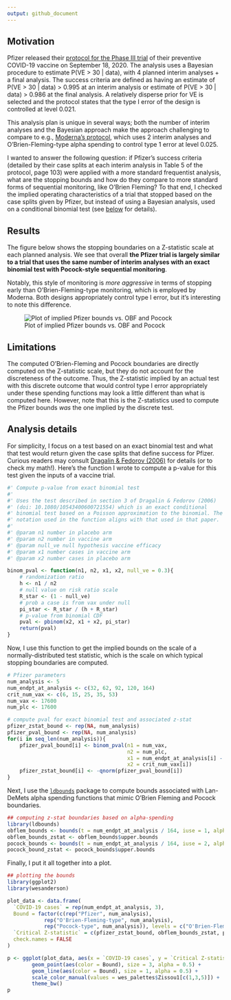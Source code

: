 ```yaml
---
output: github_document
---
```


## Motivation

Pfizer released their [protocol for the Phase III trial](https://www.documentcloud.org/documents/7212814-C4591001-Clinical-Protocol.html) of their preventive COVID-19 vaccine on September 18, 2020. The analysis uses a Bayesian procedure to estimate P(VE > 30 | data), with 4 planned interim analyses + a final analysis. The success criteria are defined as having an estimate of P(VE > 30 | data) > 0.995 at an interim analysis or estimate of P(VE > 30 | data) > 0.986 at the final analysis. A relatively disperse prior for VE is selected and the protocol states that the type I error of the design is controlled at level 0.021. 

This analysis plan is unique in several ways; both the number of interim analyses and the Bayesian approach make the approach challenging to compare to e.g., [Moderna's protocol](https://www.modernatx.com/sites/default/files/mRNA-1273-P301-Protocol.pdf), which uses 2 interim analyses and O'Brien-Fleming-type alpha spending to control type 1 error at level 0.025. 

I wanted to answer the following question: if Pfizer's success criteria (detailed by their case splits at each interim analysis in Table 5 of the protocol, page 103) were applied with a more standard frequentist analysis, what are the stopping bounds and how do they compare to more standard forms of sequential monitoring, like O'Brien Fleming? To that end, I checked the implied operating characteristics of a trial that stopped based on the case splits given by Pfizer, but instead of using a Bayesian analysis, used on a conditional binomial test (see [below](https://github.com/benkeser/pfizerbounds#analysis-details) for details).

## Results

The figure below shows the stopping boundaries on a Z-statistic scale at each planned analysis. We see that overall __the Pfizer trial is largely similar to a trial that uses the same number of interim analyses with an exact binomial test with Pocock-style sequential monitoring__. 

Notably, this style of monitoring is *more aggressive* in terms of stopping early than O'Brien-Fleming-type monitoring, which is employed by Moderna. Both designs appropriately control type I error, but it's interesting to note this difference.

![Plot of implied Pfizer bounds vs. OBF and Pocock](`r knitr::fig_chunk('bounds-plot', 'png')`)

## Limitations

The computed O'Brien-Fleming and Pocock boundaries are directly computed on the Z-statistic scale, but they do not account for the discreteness of the outcome. Thus, the Z-statistic implied by an actual test with this discrete outcome that would control type I error appropriately under these spending functions may look a little different than what is computed here. However, note that this is the Z-statistics used to compute the Pfizer bounds *was* the one implied by the discrete test. 

## Analysis details

For simplicity, I focus on a test based on an exact binomial test and what that test would return given the case splits that define success for Pfizer. Curious readers may consult [Dragalin & Fedorov (2006)](https://www.tandfonline.com/doi/full/10.1080/10543400600721554) for details (or to check my math!). Here's the function I wrote to compute a p-value for this test given the inputs of a vaccine trial. 

```r
#' Compute p-value from exact binomial test
#' 
#' Uses the test described in section 3 of Dragalin & Fedorov (2006)
#' (doi: 10.1080/10543400600721554) which is an exact conditional
#' binomial test based on a Poisson approximation to the binomial. The
#' notation used in the function aligns with that used in that paper.
#' 
#' @param n1 number in placebo arm
#' @param n2 number in vaccine arm
#' @param null_ve null hypothesis vaccine efficacy
#' @param x1 number cases in vaccine arm
#' @param x2 number cases in placebo arm

binom_pval <- function(n1, n2, x1, x2, null_ve = 0.3){
	# randomization ratio
	h <- n1 / n2
	# null value on risk ratio scale
	R_star <- (1 - null_ve)
	# prob a case is from vax under null
	pi_star <- R_star / (h + R_star)
	# p-value from binomial CDF
	pval <- pbinom(x2, x1 + x2, pi_star)
	return(pval)
}
```

Now, I use this function to get the implied bounds on the scale of a normally-distributed test statistic, which is the scale on which typical stopping boundaries are computed. 

```r
# Pfizer parameters
num_analysis <- 5
num_endpt_at_analysis <- c(32, 62, 92, 120, 164)
crit_num_vax <- c(6, 15, 25, 35, 53)
num_vax <- 17600
num_plc <- 17600

# compute pval for exact binomial test and associated z-stat
pfizer_zstat_bound <- rep(NA, num_analysis)
pfizer_pval_bound <- rep(NA, num_analysis)
for(i in seq_len(num_analysis)){
	pfizer_pval_bound[i] <- binom_pval(n1 = num_vax, 
	                                   n2 = num_plc, 
	                                   x1 = num_endpt_at_analysis[i] - crit_num_vax[i], 
	                                   x2 = crit_num_vax[i])
	pfizer_zstat_bound[i] <- -qnorm(pfizer_pval_bound[i])
}
```

Next, I use the [`ldbounds`](https://cran.r-project.org/web/packages/ldbounds/index.html) package to compute bounds associated with Lan-DeMets alpha spending functions that mimic O'Brien Fleming and Pocock boundaries. 

```r
## computing z-stat boundaries based on alpha-spending
library(ldbounds)
obflem_bounds <- bounds(t = num_endpt_at_analysis / 164, iuse = 1, alpha = 0.025)
obflem_bounds_zstat <- obflem_bounds$upper.bounds
pocock_bounds <- bounds(t = num_endpt_at_analysis / 164, iuse = 2, alpha = 0.025)
pocock_bound_zstat <- pocock_bounds$upper.bounds
```

Finally, I put it all together into a plot. 

```r
## plotting the bounds
library(ggplot2)
library(wesanderson)

plot_data <- data.frame(
  `COVID-19 cases` = rep(num_endpt_at_analysis, 3),
  Bound = factor(c(rep("Pfizer", num_analysis), 
            rep("O'Brien-Fleming-type", num_analysis),
            rep("Pocock-type", num_analysis)), levels = c("O'Brien-Fleming-type", "Pocock-type", "Pfizer")),
  `Critical Z-statistic` = c(pfizer_zstat_bound, obflem_bounds_zstat, pocock_bound_zstat),
  check.names = FALSE
)

p <- ggplot(plot_data, aes(x = `COVID-19 cases`, y = `Critical Z-statistic`)) + 
		geom_point(aes(color = Bound), size = 3, alpha = 0.5) + 
		geom_line(aes(color = Bound), size = 1, alpha = 0.5) + 
		scale_color_manual(values = wes_palettes$Zissou1[c(1,3,5)]) + 
		theme_bw()
p
```


